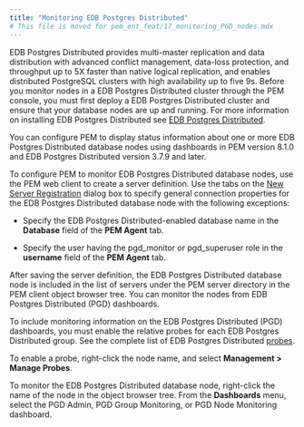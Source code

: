 ```yaml
---
title: "Monitoring EDB Postgres Distributed"
# This file is moved for pem_ent_feat/17_monitoring_PGD_nodes.mdx
---
```


EDB Postgres Distributed provides multi-master replication and data distribution with advanced conflict management, data-loss protection, and throughput up to 5X faster than native logical replication, and enables distributed PostgreSQL clusters with high availability up to five 9s. Before you monitor nodes in a EDB Postgres Distributed cluster through the PEM console, you must first deploy a EDB Postgres Distributed cluster and ensure that your database nodes are up and running. For more information on installing EDB Postgres Distributed see [EDB Postgres Distributed](/pgd/latest).

You can configure PEM to display status information about one or more EDB Postgres Distributed database nodes using dashboards in PEM version 8.1.0 and EDB Postgres Distributed version 3.7.9 and later.

To configure PEM to monitor EDB Postgres Distributed database nodes, use the PEM web client to create a server definition. Use the tabs on the [New Server Registration](/pem/latest/registering_database_server/#manually-registering-a-database-server) dialog box to specify general connection properties for the EDB Postgres Distributed database node with the following exceptions:

-   Specify the EDB Postgres Distributed-enabled database name in the **Database** field of the **PEM Agent** tab.

-   Specify the user having the pgd_monitor or pgd_superuser role in the **username** field of the **PEM Agent** tab.

After saving the server definition, the EDB Postgres Distributed database node is included in the list of servers under the PEM server directory in the PEM client object browser tree. You can monitor the nodes from EDB Postgres Distributed (PGD) dashboards.

To include monitoring information on the EDB Postgres Distributed (PGD) dashboards, you must enable the relative probes for each EDB Postgres Distributed group. See the complete list of EDB Postgres Distributed [probes](monitoring_performance/probes/#edb-postgres-distributed-pgd-probes).

To enable a probe, right-click the node name, and select **Management > Manage Probes**.

To monitor the EDB Postgres Distributed database node, right-click the name of the node in the object browser tree. From the **Dashboards** menu, select the PGD Admin, PGD Group Monitoring, or PGD Node Monitoring dashboard.
